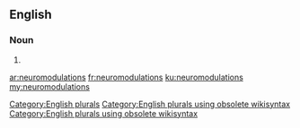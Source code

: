 ==English==

===Noun===
{{head|en}}

# {{plural of|neuromodulation}}

[[Category:English plurals]][[Category:English plurals using obsolete wikisyntax]][[Category:English plurals using obsolete wikisyntax]]

[[ar:neuromodulations]]
[[fr:neuromodulations]]
[[ku:neuromodulations]]
[[my:neuromodulations]]